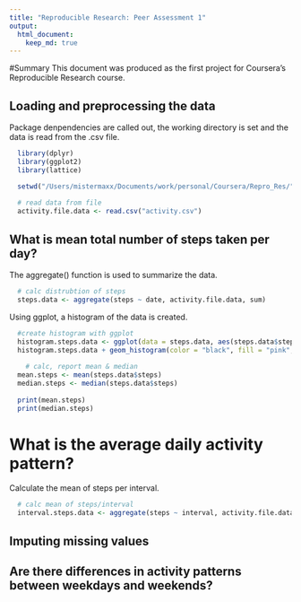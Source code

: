 ```yaml
---
title: "Reproducible Research: Peer Assessment 1"
output: 
  html_document:
    keep_md: true
---
```

#Summary
This document was produced as the first project for Coursera's Reproducible Research course.

## Loading and preprocessing the data
Package denpendencies are called out, the working directory is set and the data is read from the .csv file.
```r
  library(dplyr)
  library(ggplot2)
  library(lattice)

  setwd("/Users/mistermaxx/Documents/work/personal/Coursera/Repro_Res/")
  
  # read data from file
  activity.file.data <- read.csv("activity.csv")

```


## What is mean total number of steps taken per day?
The aggregate() function is used to summarize the data.
```r
  # calc distrubtion of steps
  steps.data <- aggregate(steps ~ date, activity.file.data, sum)
```

Using ggplot, a histogram of the data is created.
```r
  #create histogram with ggplot
  histogram.steps.data <- ggplot(data = steps.data, aes(steps.data$steps)) 
  histogram.steps.data + geom_histogram(color = "black", fill = "pink", bins = 10, binwidth = 6000) + labs(x = "Steps", y = "Count", title = "Distribution: Total Steps")
  
    # calc, report mean & median
  mean.steps <- mean(steps.data$steps)
  median.steps <- median(steps.data$steps)
  
  print(mean.steps)
  print(median.steps)

```

# What is the average daily activity pattern?
Calculate the mean of steps per interval.
```r
  # calc mean of steps/interval
  interval.steps.data <- aggregate(steps ~ interval, activity.file.data, mean)
```

## Imputing missing values



## Are there differences in activity patterns between weekdays and weekends?
